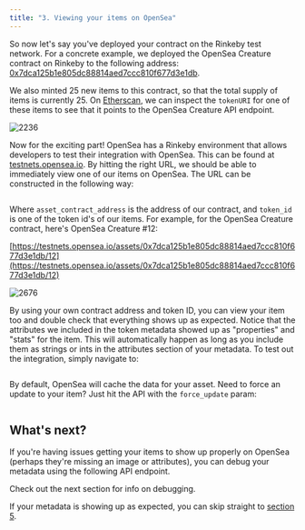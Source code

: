 ```yaml
---
title: "3. Viewing your items on OpenSea"
---
```


So now let's say you've deployed your contract on the Rinkeby test network. For a concrete example, we deployed the OpenSea Creature contract on Rinkeby to the following address: [0x7dca125b1e805dc88814aed7ccc810f677d3e1db](https://rinkeby.etherscan.io/address/0x7dca125b1e805dc88814aed7ccc810f677d3e1db).

We also minted 25 new items to this contract, so that the total supply of items is currently 25\. On [Etherscan](https://rinkeby.etherscan.io/address/0xccd0f00bce2836f72c85b0dd3af93a365ec32411#readContract), we can inspect the `tokenURI` for one of these items to see that it points to the OpenSea Creature API endpoint.

![2236](/images/acac5eb-tokenuri.png "tokenuri.png") 

Now for the exciting part! OpenSea has a Rinkeby environment that allows developers to test their integration with OpenSea. This can be found at [testnets.opensea.io](https://testnets.opensea.io). By hitting the right URL, we should be able to immediately view one of our items on OpenSea. The URL can be constructed in the following way:


```https://testnets.opensea.io/assets/<asset_contract_address>/<token_id>

```

Where `asset_contract_address` is the address of our contract, and `token_id` is one of the token id's of our items. For example, for the OpenSea Creature contract, here's OpenSea Creature #12:

[https://testnets.opensea.io/assets/0x7dca125b1e805dc88814aed7ccc810f677d3e1db/12](https://testnets.opensea.io/assets/0x7dca125b1e805dc88814aed7ccc810f677d3e1db/12) 

![2676](/images/b9865d7-Screen_Shot_2021-08-05_at_4.32.35_PM.png "Screen Shot 2021-08-05 at 4.32.35 PM.png") 

By using your own contract address and token ID, you can view your item too and double check that everything shows up as expected. Notice that the attributes we included in the token metadata showed up as "properties" and "stats" for the item. This will automatically happen as long as you include them as strings or ints in the attributes section of your metadata. To test out the integration, simply navigate to:


```https://testnets.opensea.io/assets/<your_contract_address>/<token_id>

```

By default, OpenSea will cache the data for your asset. Need to force an update to your item? Just hit the API with the `force_update` param:


```https://testnets-api.opensea.io/api/v1/asset/<your_contract_address>/<token_id>/?force_update=true

```

## What's next?

If you're having issues getting your items to show up properly on OpenSea (perhaps they're missing an image or attributes), you can debug your metadata using the following API endpoint.

Check out the next section for info on debugging.

If your metadata is showing up as expected, you can skip straight to [section 5](/docs/5-backfilling-items).